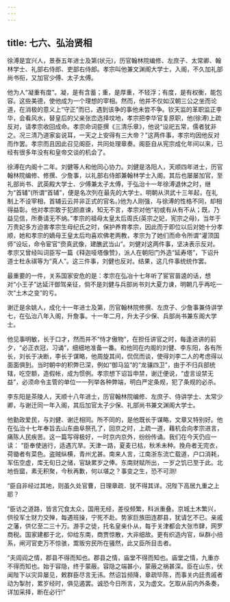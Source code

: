 ```yaml
---
---
---
```

title: 七六、弘治贤相
---



徐溥是宜兴人，景泰五年进士及第(状元)，历官翰林院编修、左庶子、太常卿、翰林学士、礼部右侍郎、吏部右侍郎。孝宗叫他兼文渊阁大学士，入阁，不久加礼部尚书衔，又加官少傅、太子太傅。

他为人“凝重有度”。凝，是有含蓄；重，是厚重，不轻浮；有度，是有权衡，能包容。这些美德，使他成为一个理想的宰相。然而，他并不仅如汉朝三公之坐而论道，在消极的意义上“守正”而已，遇到该争的事他未尝不争。钦天监的革职监正李华，会看风水，替皇后的父亲张峦选择坟地，孝宗把李华官复原职，他(徐溥)上疏反对，请孝宗收回成命。孝宗命词臣撰《三清乐章》，他说“设祀五常，儒者犹非之。况三清乃道家妄说耳，一天之上安得有三大帝？”这两件事，孝宗均因他反对而作罢。孝宗而且因此召见阁臣，共同处理章奏。阁臣自从宪宗成化年间以来，已经有很多年没有和皇帝交谈的机会了。

徐溥在内阁十二年。刘健等人和他同心协力。刘健是洛阳人，天顺四年进士，历官翰林院编修、修撰、少詹事，以礼部右侍郎兼翰林学士入阁。其后也屡屡加官，至礼部尚书、武英殿大学士、少傅兼太子太傅，于弘治十一年徐溥退休之时，继为“首辅”(所谓“首辅”，便是名次列在最先的大学士。明朝从洪武十三年起，在礼制上不设宰相，首辅云云并非正式的官名。)他为人刚强，与徐溥的性格不同，却相得益彰。他对孝宗敢于犯颜直谏，知无不言，孝宗对他“初或有从有不从；既，乃益见信，所奏请无不纳。”孝宗的祖母太皇太后周氏(英宗之妃，宪宗之母)，当年于万贵妃多方迫害孝宗生母纪氏之时，保护养育孝宗，因此而于即位以后对她十分孝顺，她和孝宗的嫡母王皇太后均喜欢佛老两教，孝宗为了她们而命令所谓“灌顶国师”设坛，命令宦官“赍真武像，建醮武当山”。刘健对这两件事，坚决表示反对。孝宗又曾经叫词臣写一篇《释迦哑塔像赞》，派人在朝阳门外造“延寿塔”，下诏升道士杜永祺等为“真人”。这三件事，刘健也反对。结果，这几件事统统作罢。

最重要的一件，关系国家安危的是：孝宗在弘冶十七年听了宦官苗逵的话，想对“小王子”达延汗御驾亲征，倘不是刘健与兵部尚书刘大夏力谏，明朝几乎再吃一次“土木之变”的亏。

谢迁是余姚人，成化十一年进士及第，历官翰林院修撰、左庶子、少詹事兼侍讲学七，在弘治八年入阁，升詹事。十一年二月，升太子少保、兵部尚书兼东阁大学士。

他见事明敏，长于口才，然而并不“恃才傲物”，在担任讲官之时，每逢进讲的前夕，“必正衣冠，习诵”，细细地准备一番。和他同在内阁的刘健、李东阳，各有所长，刘长于决断，李长于谋略，他周旋其间，侃侃而谈，使得刘李二人的考虑得以面面俱到。当时朝中的积弊已深，例如“御马监”的“龙骧四卫”，由于不归兵部统辖，吃空额，造假帐，成为惯例。孝宗想下诏旨申禁，谢迁便说，“虚言设禁无益”，必须命令主管的单位一一列举各种弊端，明白严定条规，犯了条规的必杀。

李东阳是茶陵人，天顺十八年进士，历官翰林院编修、左庶子、侍讲学士、太常少卿，与谢迁同一年入阁，其后加官太子少保、礼部尚书兼文渊阁大学士。

他勤政爱民，与刘健、谢迁相同。所不同的，是他既长于谋略，文章又特别好。他在弘治十七年奉旨去山东曲阜祭孔了，回京之时，上疏一道，藉机会向孝宗进言，痛陈人民疾苦。这一篇写得极好，一时京内京外，纷纷传诵。我们在今天仍应一读： “臣奉使遄行，适遇亢旱。天津一路，夏麦已枯，秋禾未种。挽舟者无完衣，荷锄者有菜色。盗贼纵横，青州尤甚。南来人言，江南浙东流亡载道，户口消耗，军伍空虚，库无旬日之储，官缺累岁之俸。东南财赋所出，一岁之饥已至于此。北地呰窳，素无积聚，今秋再歉，何以堪之？事变之生，恐不可测!

“臣自非经过其地，则虽久处官曹，日理章疏．犹不得其详。况陛下高居九重之上耶？

“臣访之道路，皆言冗食太众，国用无经，差役频繁，科派重叠。京城土木繁兴，供役军士财力交殚，每遇班操，宁死不赴。势家巨族田连郡县，犹请乞不已。亲戚之藩，供亿至二三十万。游手之徒，托名皇亲仆从，每于关津都会大张市肆，网罗商税。国家建都于北，仰给东南，商贾惊散，大非细故。更有织造内官，纵群小掊系，闸河官吏万不惊骇，鬻贩穷民所在骚然，此又臣所目击者。

“夫闾阎之情，郡县不得而知也。郡县之情，庙堂不得而知也。庙堂之情，九重亦不得而知也。始于容隐，终于蒙蔽。容隐之端甚小，蒙蔽之祸甚深。臣在山东，伏闻陛下以灾异屡见，敕群臣尽言无讳。然诏旨频降，章疏毕陈，而事关内廷贵戚者动为掣肘，累岁经时，俱见遏罢。诚恐今日所言，又为虚文。乞取从前内外条奏，详加采择，断在必行!”